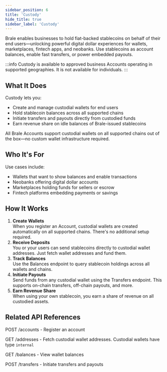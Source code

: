 ```yaml
---
sidebar_position: 6
title: 'Custody'
hide_title: true
sidebar_label: 'Custody'
---
```


<Intro heading="Custody" subheading="Hold stablecoins on behalf of your end customers." />

Brale enables businesses to hold fiat-backed stablecoins on behalf of their end users—unlocking powerful digital dollar experiences for wallets, marketplaces, fintech apps, and neobanks. Use stablecoins as account balances, enable fast transfers, or power embedded payouts.

:::info
Custody is available to approved business Accounts operating in supported geographies. It is not available for individuals.
:::

## What It Does

Custody lets you:

- Create and manage custodial wallets for end users
- Hold stablecoin balances across all supported chains
- Initiate transfers and payouts directly from custodied funds
- Earn revenue share on idle balances of Brale-issued stablecoins

All Brale Accounts support custodial wallets on all supported chains out of the box—no custom wallet infrastructure required.

## Who It's For

Use cases include:

- Wallets that want to show balances and enable transactions
- Neobanks offering digital dollar accounts
- Marketplaces holding funds for sellers or escrow
- Fintech platforms embedding payments or savings

## How It Works

1. **Create Wallets**  
   When you register an Account, custodial wallets are created automatically on all supported chains. There's no additional setup required.
2. **Receive Deposits**  
   You or your users can send stablecoins directly to custodial wallet addresses. Just fetch wallet addresses and fund them.
3. **Track Balances**  
   Use the Balances endpoint to query stablecoin holdings across all wallets and chains.
4. **Initiate Payouts**  
   Send funds from any custodial wallet using the Transfers endpoint. This supports on-chain transfers, off-chain payouts, and more.
5. **Earn Revenue Share**  
   When using your own stablecoin, you earn a share of revenue on all custodied assets.

## Related API References

POST /accounts - Register an account

GET /addresses - Fetch custodial wallet addresses. Custodial wallets have type `internal`

GET /balances - View wallet balances

POST /transfers - Initiate transfers and payouts
